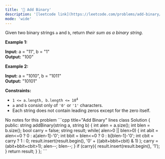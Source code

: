 ```yaml
---
title: '🧩 Add Binary'
description: '[leetcode link](https://leetcode.com/problems/add-binary/description/)'
mode: 'wide'
---
```

<Tabs>
  <Tab title="Question" icon="circle-question" iconType="regular">
    <Card>
      <p>Given two binary strings <code>a</code> and <code>b</code>, return <em>their sum as a binary string</em>.</p>   <p><strong class="example">Example 1:</strong></p> <strong>Input:</strong> a = "11", b = "1" <br/> <strong>Output:</strong> "100" <p><strong class="example">Example 2:</strong></p> <strong>Input:</strong> a = "1010", b = "1011" <br/> <strong>Output:</strong> "10101"   <p><strong>Constraints:</strong></p>  <ul>  <li><code>1 &lt;= a.length, b.length &lt;= 10<sup>4</sup></code></li>  <li><code>a</code> and <code>b</code> consist&nbsp;only of <code>&#39;0&#39;</code> or <code>&#39;1&#39;</code> characters.</li>  <li>Each string does not contain leading zeros except for the zero itself.</li> </ul> 
    </Card>
  </Tab>
  <Tab title="Solution" icon="lightbulb" iconType="regular" >
    <Card>
      No notes for this problem
    </Card>
  <Expandable title="code">
    <CodeGroup dropdown>
```cpp title="Add Binary" lines
class Solution {
public:
    string addBinary(string a, string b) {
    int alen = a.size();
    int blen = b.size();
    bool carry = false;
    string result;
    while( alen>0 || blen>0) {
        int abit = alen<=0 ? 0 : a[alen-1]-'0';
        int bbit = blen<=0 ? 0 : b[blen-1]-'0';
        int cbit = carry ? 1 : 0;
        result.insert(result.begin(), '0' + ((abit+bbit+cbit) & 1) );
        carry = (abit+bbit+cbit>1);
        alen--; blen--;
    }
    if (carry){
        result.insert(result.begin(), '1');
    }
    return result;
}
};
```
    </CodeGroup>
  </Expandable>
  </Tab>
</Tabs>